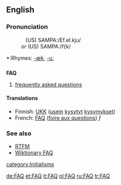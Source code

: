 ==English==

===Pronunciation===
:&nbsp;&nbsp;&nbsp;(US) SAMPA:/Ef.eI.kju/
:<i>or</i> (US) SAMPA:/f{k/
*:Rhymes: [[Rhymes:English:-æk|-æk]], [[Rhymes:English:-uː|-uː]]

==={{acronym}}===
{{wikipedia}}
'''FAQ'''
# [[frequently asked questions]]

====Translations====
*Finnish: [[UKK]] ([[usein]] [[kysyä|kysytyt]] [[kysymys|kysymykset]])
*French: [[FAQ]] ([[foire aux questions]]) ''f''

===See also===
* [[RTFM]]
* [[Wiktionary:Wiktionary FAQ|Wiktionary FAQ]]

[[category:Initialisms]]

[[de:FAQ]]
[[et:FAQ]]
[[it:FAQ]]
[[pl:FAQ]]
[[ru:FAQ]]
[[tr:FAQ]]